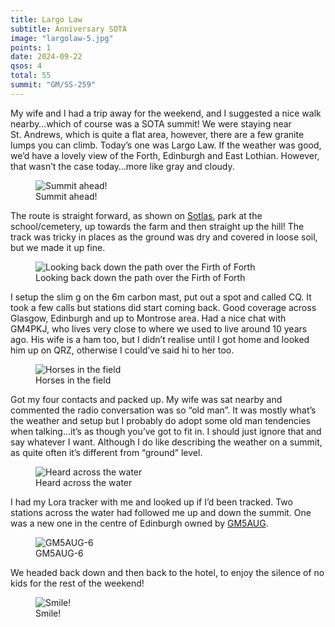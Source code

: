 ```yaml
---
title: Largo Law
subtitle: Anniversary SOTA
image: "largolaw-5.jpg"
points: 1
date: 2024-09-22
qsos: 4
total: 55
summit: "GM/SS-259"
---
```


My wife and I had a trip away for the weekend, and I suggested a nice walk nearby...which of course was a SOTA summit! We were staying near St. Andrews, which is quite a flat area, however, there are a few granite lumps you can climb. Today's one was Largo Law. If the weather was good, we'd have a lovely view of the Forth, Edinburgh and East Lothian. However, that wasn't the case today...more like gray and cloudy.

![Summit ahead!](largolaw-4.jpg)

The route is straight forward, as shown on [Sotlas](https://sotl.as/summits/GM/SS-259), park at the school/cemetery, up towards the farm and then straight up the hill! The track was tricky in places as the ground was dry and covered in loose soil, but we made it up fine.

![Looking back down the path over the Firth of Forth](largolaw-2.jpg)

I setup the slim g on the 6m carbon mast, put out a spot and called CQ. It took a few calls but stations did start coming back. Good coverage across Glasgow, Edinburgh and up to Montrose area. Had a nice chat with GM4PKJ, who lives very close to where we used to live around 10 years ago. His wife is a ham too, but I didn't realise until I got home and looked him up on QRZ, otherwise I could've said hi to her too.

![Horses in the field](largolaw-3.jpg)

Got my four contacts and packed up. My wife was sat nearby and commented the radio conversation was so "old man". It was mostly what's the weather and setup but I probably do adopt some old man tendencies when talking...it's as though you've got to fit in. I should just ignore that and say whatever I want. Although I do like describing the weather on a summit, as quite often it's different from "ground" level.

![Heard across the water](gmss259%20lora.png)

I had my Lora tracker with me and looked up if I'd been tracked. Two stations across the water had followed me up and down the summit. One was a new one in the centre of Edinburgh owned by [GM5AUG](https://gm5aug.topple.scot/).

![GM5AUG-6](gm5aug-6 igate.jpg)

We headed back down and then back to the hotel, to enjoy the silence of no kids for the rest of the weekend!

![Smile!](largolaw-1.jpg)
